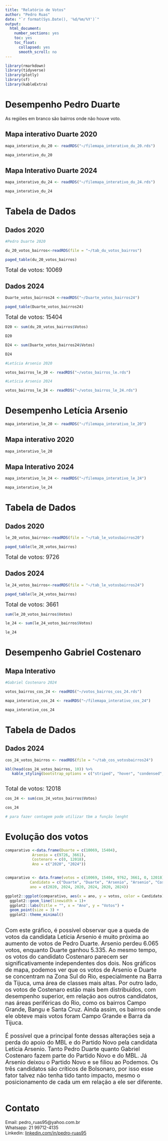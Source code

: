 ---
title: "Relatório de Votos"
author: "Pedro Ruas"
date: "`r format(Sys.Date(), '%d/%m/%Y')`"
output:
  html_document:
    number_sections: yes
    toc: yes
    toc_float:
      collapsed: yes
      smooth_scroll: no
---
```{r, include=FALSE}

library(rmarkdown)
library(tidyverse)
library(plotly)
library(sf)
library(kableExtra)
```

# Desempenho Pedro Duarte {.tabset}

As regiões em branco são bairros onde não houve voto.

## Mapa interativo Duarte 2020
```{r, include=FALSE}

mapa_interativo_du_20 <- readRDS("~/filemapa_interativo_du_20.rds")


```

```{r, echo=FALSE}

mapa_interativo_du_20

```

## Mapa Interativo Duarte 2024
```{r, include=FALSE}

mapa_interativo_du_24 <- readRDS("~/filemapa_interativo_du_24.rds")


```

```{r, echo=FALSE}

mapa_interativo_du_24

```

# Tabela de Dados {.tabset}

## Dados 2020


```{r, include=FALSE}
#Pedro Duarte 2020

du_20_votos_bairros<-readRDS(file = "~/tab_du_votos_bairros")
```

```{r, echo=FALSE}
paged_table(du_20_votos_bairros)

```
<span style="font-size:18px">Total de votos: 10069</span>

## Dados 2024

```{r, include=FALSE}

Duarte_votos_bairros24 <-readRDS("~/Duarte_votos_bairros24")

```
```{r, echo=FALSE}

paged_table(Duarte_votos_bairros24)

```
<span style="font-size:18px">Total de votos: 15404</span>  


```{r, include=FALSE}

D20 <- sum(du_20_votos_bairros$Votos)

D20

```

```{r, include=FALSE}

D24 <- sum(Duarte_votos_bairros24$Votos)

D24

```

```{r, include=FALSE}
#Letícia Arsenio 2020

votos_bairros_le_20 <- readRDS("~/votos_bairros_le.rds")

#Letícia Arsenio 2024

votos_bairros_le_24 <- readRDS("~/votos_bairros_le_24.rds")

```

# Desempenho Letícia Arsenio {.tabset}

```{r, include=FALSE}

mapa_interativo_le_20 <- readRDS("~/filemapa_interativo_le_20")


```

## Mapa interativo 2020
```{r, echo=FALSE}

mapa_interativo_le_20

```

## Mapa Interativo 2024
```{r, include=FALSE}

mapa_interativo_le_24 <- readRDS("~/filemapa_interativo_le_24")


```

```{r, echo=FALSE}

mapa_interativo_le_24

```

# Tabela de Dados{.tabset}
## Dados 2020
```{r, include=FALSE}

le_20_votos_bairros<-readRDS(file = "~/tab_le_votosbairros20")

```

```{r, echo=FALSE}

paged_table(le_20_votos_bairros)

```
<span style="font-size:18px">Total de votos: 9726</span>

## Dados 2024
```{r, include=FALSE}

le_24_votos_bairros<-readRDS(file = "~/tab_le_votosbairros24")

```

```{r, echo=FALSE}

paged_table(le_24_votos_bairros)

```
<span style="font-size:18px">Total de votos: 3661</span> 


```{r, include=FALSE}

sum(le_20_votos_bairros$Votos)

```

```{r, include=FALSE}

le_24 <- sum(le_24_votos_bairros$Votos)

le_24

```

# Desempenho Gabriel Costenaro{.tabset}
## Mapa Interativo


```{r, include=FALSE}

#Gabriel Costenaro 2024

votos_bairros_cos_24 <- readRDS("~/votos_bairros_cos_24.rds")


```

```{r, include=FALSE}

mapa_interativo_cos_24 <- readRDS("~/filemapa_interativo_cos_24")


```

```{r, echo=FALSE}

mapa_interativo_cos_24

```
# Tabela de Dados{.tabset}
## Dados 2024
```{r, echo=FALSE}

cos_24_votos_bairros <- readRDS(file = "~/tab_cos_votosbairros24")

```

```{r, echo=FALSE}

kbl(head(cos_24_votos_bairros, 10)) %>%
   kable_styling(bootstrap_options = c("striped", "hover", "condensed", "responsive"))
      
```

<span style="font-size:18px">Total de votos: 12018</span>

```{r, include=FALSE}

cos_24 <- sum(cos_24_votos_bairros$Votos)

cos_24

# para fazer contagem pode utilizar tbm a função lenght

```
# Evolução dos votos
```{r, include=FALSE}

comparativo <-data.frame(Duarte = c(10069, 15404),
            Arsenio = c(9726, 3661),
            Costenaro = c(0, 12018),
            Ano = c("2020", "2024"))



```

```{r, include=FALSE}

comparativo <- data.frame(votos = c(10069, 15404, 9762, 3661, 0, 12018),
           Candidato = c("Duarte", "Duarte", "Arsenio", "Arsenio", "Costenaro", "Costenaro"),
           ano = c(2020, 2024, 2020, 2024, 2020, 2024))

```

```{r, echo=FALSE}

ggplot2::ggplot(comparativo, aes(x = ano, y = votos, color = Candidato)) +
  ggplot2::geom_line(linewidth = 1)+
  ggplot2::labs(title = "", x = "Ano", y = "Votos") +
  geom_point(size = 3) +
  ggplot2::theme_minimal()


```
<br>
<span style="font-size:18px">   Com este gráfico, é possível observar que a queda de votos da candidata Letícia Arsenio é muito próxima ao aumento de votos de Pedro Duarte. Arsenio perdeu 6.065 votos, enquanto Duarte ganhou 5.335. Ao mesmo tempo, os votos do candidato Costenaro parecem ser significativamente independentes dos dois. Nos gráficos de mapa, podemos ver que os votos de Arsenio e Duarte se concentram na Zona Sul do Rio, especialmente na Barra da Tijuca, uma área de classes mais altas. Por outro lado, os votos de Costenaro estão mais bem distribuídos, com desempenho superior, em relação aos outros candidatos, nas áreas periféricas do Rio, como os bairros Campo Grande, Bangu e Santa Cruz. Ainda assim, os bairros onde ele obteve mais votos foram Campo Grande e Barra da Tijuca.
<br>  
É possível que a principal fonte dessas alterações seja a perda do apoio do MBL e do Partido Novo pela candidata Letícia Arsenio. Tanto Pedro Duarte quanto Gabriel Costenaro fazem parte do Partido Novo e do MBL. Já Arsenio deixou o Partido Novo e se filiou ao Podemos. Os três candidatos são críticos de Bolsonaro, por isso esse fator talvez não tenha tido tanto impacto, mesmo o posicionamento de cada um em relação a ele ser diferente.</span>
<br>
<br>

# Contato

Email: pedro_ruas95@yahoo.com.br  
Whatsapp: 21 99712-4135  
Linkedin:
[linkedin.com/in/pedro-ruas95](https://linkedin.com/in/pedro-ruas95)